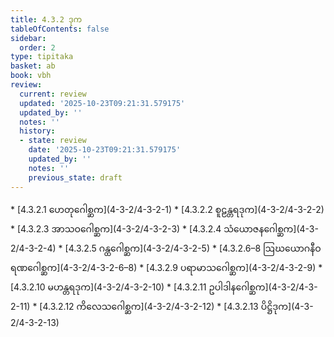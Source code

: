 ```yaml
---
title: 4.3.2 ဒုက
tableOfContents: false
sidebar:
  order: 2
type: tipitaka
basket: ab
book: vbh
review:
  current: review
  updated: '2025-10-23T09:21:31.579175'
  updated_by: ''
  notes: ''
  history:
  - state: review
    date: '2025-10-23T09:21:31.579175'
    updated_by: ''
    notes: ''
    previous_state: draft
---
```



<ReviewStatus review={frontmatter.review} showDetails={true} />

<HypothesisAnnotation frontmatter={frontmatter} />

<DynamicBreadcrumb />



<TableOfContents book="vbh" section="4.3.2">
* [4.3.2.1 ဟေတုဂေါစ္ဆက](4-3-2/4-3-2-1)
* [4.3.2.2 စူဠန္တရဒုက](4-3-2/4-3-2-2)
* [4.3.2.3 အာသဝဂေါစ္ဆက](4-3-2/4-3-2-3)
* [4.3.2.4 သံယောဇနဂေါစ္ဆက](4-3-2/4-3-2-4)
* [4.3.2.5 ဂန္ထဂေါစ္ဆက](4-3-2/4-3-2-5)
* [4.3.2.6–8 ဩဃယောဂနီဝရဏဂေါစ္ဆက](4-3-2/4-3-2-6–8)
* [4.3.2.9 ပရာမာသဂေါစ္ဆက](4-3-2/4-3-2-9)
* [4.3.2.10 မဟန္တရဒုက](4-3-2/4-3-2-10)
* [4.3.2.11 ဥပါဒါနဂေါစ္ဆက](4-3-2/4-3-2-11)
* [4.3.2.12 ကိလေသဂေါစ္ဆက](4-3-2/4-3-2-12)
* [4.3.2.13 ပိဋ္ဌိဒုက](4-3-2/4-3-2-13)
</TableOfContents>